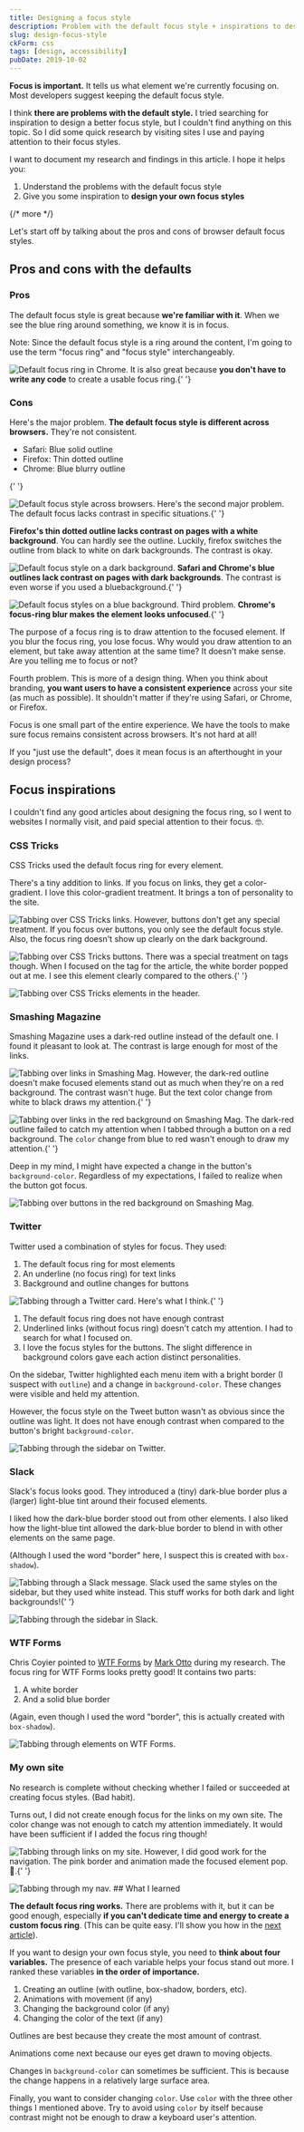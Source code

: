 ```yaml
---
title: Designing a focus style
description: Problem with the default focus style + inspirations to design your own focus style.
slug: design-focus-style
ckForm: css
tags: [design, accessibility]
pubDate: 2019-10-02
---
```


**Focus is important.** It tells us what element we're currently focusing on. Most developers suggest keeping the default focus style.

I think **there are problems with the default style.** I tried searching for inspiration to design a better focus style, but I couldn't find anything on this topic. So I did some quick research by visiting sites I use and paying attention to their focus styles.

I want to document my research and findings in this article. I hope it helps you:

1. Understand the problems with the default focus style
2. Give you some inspiration to **design your own focus styles**

{/* more */}

Let's start off by talking about the pros and cons of browser default focus styles.

## Pros and cons with the defaults

### Pros

The default focus style is great because **we're familiar with it**. When we see the blue ring around something, we know it is in focus.

Note: Since the default focus style is a ring around the content, I'm going to use the term "focus ring" and "focus style" interchangeably.

<Image
  src="/assets/2019/focus/chrome-focus.png"
  alt="Default focus ring in Chrome."
/>
It is also great because **you don't have to write any code** to create a usable
focus ring.{' '}

### Cons

Here's the major problem. **The default focus style is different across browsers.** They're not consistent.

- Safari: Blue solid outline
- Firefox: Thin dotted outline
- Chrome: Blue blurry outline

{' '}

<Image
  src="/assets/2019/focus/default-style.png"
  alt="Default focus style across browsers."
/>
Here's the second major problem. The default focus lacks contrast in specific situations.{' '}

**Firefox's thin dotted outline lacks contrast on pages with a white background**. You can hardly see the outline. Luckily, firefox switches the outline from black to white on dark backgrounds. The contrast is okay.

<Image
  src="/assets/2019/focus/default-style-dark.png"
  alt="Default focus style on a dark background."
/>
**Safari and Chrome's blue outlines lack contrast on pages with dark backgrounds**.
The contrast is even worse if you used a bluebackground.{' '}

<Image
  src="/assets/2019/focus/default-style-blue.png"
  alt="Default focus styles on a blue background. "
/>
Third problem. **Chrome's focus-ring blur makes the element looks unfocused**.{' '}

The purpose of a focus ring is to draw attention to the focused element. If you blur the focus ring, you lose focus. Why would you draw attention to an element, but take away attention at the same time? It doesn't make sense. Are you telling me to focus or not?

Fourth problem. This is more of a design thing. When you think about branding, **you want users to have a consistent experience** across your site (as much as possible). It shouldn't matter if they're using Safari, or Chrome, or Firefox.

Focus is one small part of the entire experience. We have the tools to make sure focus remains consistent across browsers. It's not hard at all!

If you "just use the default", does it mean focus is an afterthought in your design process?

## Focus inspirations

I couldn't find any good articles about designing the focus ring, so I went to websites I normally visit, and paid special attention to their focus. 🤓.

### CSS Tricks

CSS Tricks used the default focus ring for every element.

There's a tiny addition to links. If you focus on links, they get a color-gradient. I love this color-gradient treatment. It brings a ton of personality to the site.

<Image
  src="/assets/2019/focus/css-tricks-links.gif"
  alt="Tabbing over CSS Tricks links."
/>
However, buttons don't get any special treatment. If you focus over buttons, you
only see the default focus style. Also, the focus ring doesn't show up clearly on
the dark background.

<Image
  src="/assets/2019/focus/css-tricks-buttons.gif"
  alt="Tabbing over CSS Tricks buttons."
/>
There was a special treatment on tags though. When I focused on the tag for the article,
the white border popped out at me. I see this element clearly compared to the others.{' '}

<Image
  src="/assets/2019/focus/css-tricks-header.gif"
  alt="Tabbing over CSS Tricks elements in the header."
/>
### Smashing Magazine

Smashing Magazine uses a dark-red outline instead of the default one. I found it pleasant to look at. The contrast is large enough for most of the links.

<Image
  src="/assets/2019/focus/smashing-text.gif"
  alt="Tabbing over links in Smashing Mag."
/>
However, the dark-red outline doesn't make focused elements stand out as much when
they're on a red background. The contrast wasn't huge. But the text color change
from white to black draws my attention.{' '}

<Image
  src="/assets/2019/focus/smashing-links.gif"
  alt="Tabbing over links in the red background on Smashing Mag."
/>
The dark-red outline failed to catch my attention when I tabbed through a button
on a red background. The `color` change from blue to red wasn't enough to draw my
attention.{' '}

Deep in my mind, I might have expected a change in the button's `background-color`. Regardless of my expectations, I failed to realize when the button got focus.

<Image
  src="/assets/2019/focus/smashing-button.gif"
  alt="Tabbing over buttons in the red background on Smashing Mag."
/>
### Twitter

Twitter used a combination of styles for focus. They used:

1. The default focus ring for most elements
2. An underline (no focus ring) for text links
3. Background and outline changes for buttons

<Image
  src="/assets/2019/focus/twitter.gif"
  alt="Tabbing through a Twitter card."
/>
Here's what I think.{' '}

1. The default focus ring does not have enough contrast
2. Underlined links (without focus ring) doesn't catch my attention. I had to search for what I focused on.
3. I love the focus styles for the buttons. The slight difference in background colors gave each action distinct personalities.

On the sidebar, Twitter highlighted each menu item with a bright border (I suspect with `outline`) and a change in `background-color`. These changes were visible and held my attention.

However, the focus style on the Tweet button wasn't as obvious since the outline was light. It does not have enough contrast when compared to the button's bright `background-color`.

<Image
  src="/assets/2019/focus/twitter-sidebar.gif"
  alt="Tabbing through the sidebar on Twitter."
/>
### Slack

Slack's focus looks good. They introduced a (tiny) dark-blue border plus a (larger) light-blue tint around their focused elements.

I liked how the dark-blue border stood out from other elements. I also liked how the light-blue tint allowed the dark-blue border to blend in with other elements on the same page.

(Although I used the word "border" here, I suspect this is created with `box-shadow`).

<Image
  src="/assets/2019/focus/slack.gif"
  alt="Tabbing through a Slack message."
/>
Slack used the same styles on the sidebar, but they used white instead. This stuff
works for both dark and light backgrounds!{' '}

<Image
  src="/assets/2019/focus/slack-sidebar.gif"
  alt="Tabbing through the sidebar in Slack."
/>
### WTF Forms

Chris Coyier pointed to [WTF Forms][1] by [Mark Otto][2] during my research. The focus ring for WTF Forms looks pretty good! It contains two parts:

1. A white border
2. And a solid blue border

(Again, even though I used the word "border", this is actually created with `box-shadow`).

<Image
  src="/assets/2019/focus/wtf-forms.gif"
  alt="Tabbing through elements on WTF Forms."
/>
### My own site

No research is complete without checking whether I failed or succeeded at creating focus styles. (Bad habit).

Turns out, I did not create enough focus for the links on my own site. The color change was not enough to catch my attention immediately. It would have been sufficient if I added the focus ring though!

<Image
  src="/assets/2019/focus/zellwk.gif"
  alt="Tabbing through links on my site."
/>
However, I did good work for the navigation. The pink border and animation made the
focused element pop. 🎉.{' '}

<Image src="/assets/2019/focus/zell-nav.gif" alt="Tabbing through my nav." />
## What I learned

**The default focus ring works.** There are problems with it, but it can be good enough, especially **if you can't dedicate time and energy to create a custom focus ring**. (This can be quite easy. I'll show you how in the [next article][3]).

If you want to design your own focus style, you need to **think about four variables.** The presence of each variable helps your focus stand out more. I ranked these variables **in the order of importance.**

1. Creating an outline (with outline, box-shadow, borders, etc).
2. Animations with movement (if any)
3. Changing the background color (if any)
4. Changing the color of the text (if any)

Outlines are best because they create the most amount of contrast.

Animations come next because our eyes get drawn to moving objects.

Changes in `background-color` can sometimes be sufficient. This is because the change happens in a relatively large surface area.

Finally, you want to consider changing `color`. Use `color` with the three other things I mentioned above. Try to avoid using `color` by itself because contrast might not be enough to draw a keyboard user's attention.

[1]: http://wtfforms.com/
[2]: https://twitter.com/mdo/
[3]: /blog/creating-focus-style 'Creating a custom focus style'
